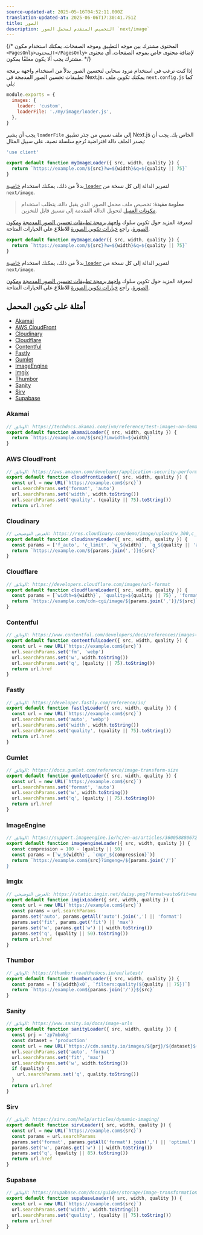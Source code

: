 ```yaml
---
source-updated-at: 2025-05-16T04:52:11.000Z
translation-updated-at: 2025-06-06T17:30:41.751Z
title: الصور
description: التخصيص المتقدم لمحمل الصور `next/image`
---
```


{/* المحتوى مشترك بين موجه التطبيق وموجه الصفحات. يمكنك استخدام مكون `<PagesOnly>المحتوى</PagesOnly>` لإضافة محتوى خاص بموجه الصفحات. أي محتوى مشترك يجب ألا يكون مغلفًا بمكون. */}

إذا كنت ترغب في استخدام مزود سحابي لتحسين الصور بدلاً من استخدام واجهة برمجة تطبيقات تحسين الصور المدمجة في Next.js، يمكنك تكوين ملف `next.config.js` كما يلي:

```js filename="next.config.js"
module.exports = {
  images: {
    loader: 'custom',
    loaderFile: './my/image/loader.js',
  },
}
```

يجب أن يشير `loaderFile` إلى ملف نسبي من جذر تطبيق Next.js الخاص بك. يجب أن يصدر الملف دالة افتراضية تُرجع سلسلة نصية، على سبيل المثال:

<AppOnly>

```js filename="my/image/loader.js"
'use client'

export default function myImageLoader({ src, width, quality }) {
  return `https://example.com/${src}?w=${width}&q=${quality || 75}`
}
```

بدلاً من ذلك، يمكنك استخدام [خاصية `loader`](/docs/app/api-reference/components/image#loader) لتمرير الدالة إلى كل نسخة من `next/image`.

> **معلومة مفيدة**: تخصيص ملف محمل الصور، الذي يقبل دالة، يتطلب استخدام [مكونات العميل](/docs/app/building-your-application/rendering/client-components) لتحويل الدالة المقدمة إلى تنسيق قابل للتخزين.

لمعرفة المزيد حول تكوين سلوك [واجهة برمجة تطبيقات تحسين الصور المدمجة](/docs/app/building-your-application/optimizing/images) و[مكون الصورة](/docs/app/api-reference/components/image)، راجع [خيارات تكوين الصورة](/docs/app/api-reference/components/image#configuration-options) للاطلاع على الخيارات المتاحة.

</AppOnly>

<PagesOnly>

```js filename="my/image/loader.js"
export default function myImageLoader({ src, width, quality }) {
  return `https://example.com/${src}?w=${width}&q=${quality || 75}`
}
```

بدلاً من ذلك، يمكنك استخدام [خاصية `loader`](/docs/pages/api-reference/components/image#loader) لتمرير الدالة إلى كل نسخة من `next/image`.

لمعرفة المزيد حول تكوين سلوك [واجهة برمجة تطبيقات تحسين الصور المدمجة](/docs/pages/building-your-application/optimizing/images) و[مكون الصورة](/docs/pages/api-reference/components/image)، راجع [خيارات تكوين الصورة](/docs/pages/api-reference/components/image#configuration-options) للاطلاع على الخيارات المتاحة.

</PagesOnly>

## أمثلة على تكوين المحمل

- [Akamai](#akamai)
- [AWS CloudFront](#aws-cloudfront)
- [Cloudinary](#cloudinary)
- [Cloudflare](#cloudflare)
- [Contentful](#contentful)
- [Fastly](#fastly)
- [Gumlet](#gumlet)
- [ImageEngine](#imageengine)
- [Imgix](#imgix)
- [Thumbor](#thumbor)
- [Sanity](#sanity)
- [Sirv](#sirv)
- [Supabase](#supabase)

### Akamai

```js
// الوثائق: https://techdocs.akamai.com/ivm/reference/test-images-on-demand
export default function akamaiLoader({ src, width, quality }) {
  return `https://example.com/${src}?imwidth=${width}`
}
```

### AWS CloudFront

```js
// الوثائق: https://aws.amazon.com/developer/application-security-performance/articles/image-optimization
export default function cloudfrontLoader({ src, width, quality }) {
  const url = new URL(`https://example.com${src}`)
  url.searchParams.set('format', 'auto')
  url.searchParams.set('width', width.toString())
  url.searchParams.set('quality', (quality || 75).toString())
  return url.href
```

### Cloudinary

```js
// العرض التوضيحي: https://res.cloudinary.com/demo/image/upload/w_300,c_limit,q_auto/turtles.jpg
export default function cloudinaryLoader({ src, width, quality }) {
  const params = ['f_auto', 'c_limit', `w_${width}`, `q_${quality || 'auto'}`]
  return `https://example.com/${params.join(',')}${src}`
}
```

### Cloudflare

```js
// الوثائق: https://developers.cloudflare.com/images/url-format
export default function cloudflareLoader({ src, width, quality }) {
  const params = [`width=${width}`, `quality=${quality || 75}`, 'format=auto']
  return `https://example.com/cdn-cgi/image/${params.join(',')}/${src}`
}
```

### Contentful

```js
// الوثائق: https://www.contentful.com/developers/docs/references/images-api/
export default function contentfulLoader({ src, width, quality }) {
  const url = new URL(`https://example.com${src}`)
  url.searchParams.set('fm', 'webp')
  url.searchParams.set('w', width.toString())
  url.searchParams.set('q', (quality || 75).toString())
  return url.href
}
```

### Fastly

```js
// الوثائق: https://developer.fastly.com/reference/io/
export default function fastlyLoader({ src, width, quality }) {
  const url = new URL(`https://example.com${src}`)
  url.searchParams.set('auto', 'webp')
  url.searchParams.set('width', width.toString())
  url.searchParams.set('quality', (quality || 75).toString())
  return url.href
}
```

### Gumlet

```js
// الوثائق: https://docs.gumlet.com/reference/image-transform-size
export default function gumletLoader({ src, width, quality }) {
  const url = new URL(`https://example.com${src}`)
  url.searchParams.set('format', 'auto')
  url.searchParams.set('w', width.toString())
  url.searchParams.set('q', (quality || 75).toString())
  return url.href
}
```

### ImageEngine

```js
// الوثائق: https://support.imageengine.io/hc/en-us/articles/360058880672-Directives
export default function imageengineLoader({ src, width, quality }) {
  const compression = 100 - (quality || 50)
  const params = [`w_${width}`, `cmpr_${compression}`)]
  return `https://example.com${src}?imgeng=/${params.join('/')`
}
```

### Imgix

```js
// العرض التوضيحي: https://static.imgix.net/daisy.png?format=auto&fit=max&w=300
export default function imgixLoader({ src, width, quality }) {
  const url = new URL(`https://example.com${src}`)
  const params = url.searchParams
  params.set('auto', params.getAll('auto').join(',') || 'format')
  params.set('fit', params.get('fit') || 'max')
  params.set('w', params.get('w') || width.toString())
  params.set('q', (quality || 50).toString())
  return url.href
}
```

### Thumbor

```js
// الوثائق: https://thumbor.readthedocs.io/en/latest/
export default function thumborLoader({ src, width, quality }) {
  const params = [`${width}x0`, `filters:quality(${quality || 75})`]
  return `https://example.com${params.join('/')}${src}`
}
```

### Sanity

```js
// الوثائق: https://www.sanity.io/docs/image-urls
export default function sanityLoader({ src, width, quality }) {
  const prj = 'zp7mbokg'
  const dataset = 'production'
  const url = new URL(`https://cdn.sanity.io/images/${prj}/${dataset}${src}`)
  url.searchParams.set('auto', 'format')
  url.searchParams.set('fit', 'max')
  url.searchParams.set('w', width.toString())
  if (quality) {
    url.searchParams.set('q', quality.toString())
  }
  return url.href
}
```

### Sirv

```js
// الوثائق: https://sirv.com/help/articles/dynamic-imaging/
export default function sirvLoader({ src, width, quality }) {
  const url = new URL(`https://example.com${src}`)
  const params = url.searchParams
  params.set('format', params.getAll('format').join(',') || 'optimal')
  params.set('w', params.get('w') || width.toString())
  params.set('q', (quality || 85).toString())
  return url.href
}
```

### Supabase

```js
// الوثائق: https://supabase.com/docs/guides/storage/image-transformations#nextjs-loader
export default function supabaseLoader({ src, width, quality }) {
  const url = new URL(`https://example.com${src}`)
  url.searchParams.set('width', width.toString())
  url.searchParams.set('quality', (quality || 75).toString())
  return url.href
}
```